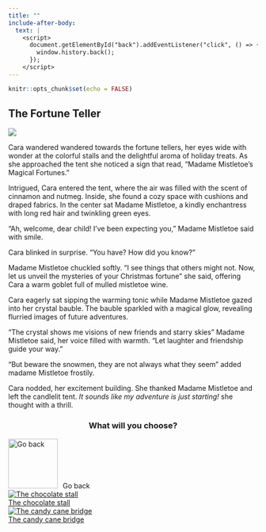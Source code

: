 ```yaml
---
title: ""
include-after-body:
  text: |
    <script>
      document.getElementById("back").addEventListener("click", () => {
        window.history.back();
      });
    </script>
---
```


```r
knitr::opts_chunk$set(echo = FALSE)
```

:::::: {.scenario .column-screen}

:::: {.column-body .scenario-text}

## The Fortune Teller

::::

::: {.column-body .scenario-image}

![](images/madam-mistletoe.png)

:::

:::: {.column-body .scenario-text}

Cara wandered wandered towards the fortune tellers, her eyes wide with wonder at the colorful stalls and the delightful aroma of holiday treats. As she approached the tent she noticed a sign that read, "Madame Mistletoe's Magical Fortunes."

Intrigued, Cara entered the tent, where the air was filled with the scent of cinnamon and nutmeg. Inside, she found a cozy space with cushions and draped fabrics. In the center sat Madame Mistletoe, a kindly enchantress with long red hair and twinkling green eyes.

"Ah, welcome, dear child! I've been expecting you," Madame Mistletoe said with smile. 

Cara blinked in surprise. "You have? How did you know?"

Madame Mistletoe chuckled softly. "I see things that others might not. Now, let us unveil the mysteries of your Christmas fortune" she said, offering Cara a warm goblet full of mulled mistletoe wine.

Cara eagerly sat sipping the warming tonic while Madame Mistletoe gazed into her crystal bauble. The bauble sparkled with a magical glow, revealing flurried images of future adventures.

"The crystal shows me visions of new friends and starry skies" Madame Mistletoe said, her voice filled with warmth. "Let laughter and friendship guide your way."

"But beware the snowmen, they are not always what they seem" added madame Mistletoe frostily.

Cara nodded, her excitement building. She thanked Madame Mistletoe and left the candlelit tent. _It sounds like my adventure is just starting!_ she thought with a thrill. 

::::

:::: {.column-body .scenario-image}
::: {style="text-align: center;"}
### What will you choose?
:::

  ```{=html}
<div class="container">

  <div id="back">
  <img src="images/back.png" alt="Go back" style="width: 100px; height: 100px; margin-right: 10px;">Go back
  </div>
  
  <div class="options">
  <div class="option">
  <a href="chocolate-stall.html"><img src="images/chocolate-stall.png" alt="The chocolate stall"><div>The chocolate stall</div></a>
  </div>
  
  <div class="option">
  <a href="candy-cane-bridge.html"><img src="images/candy-cane-bridge.png" alt="The candy cane bridge"><div>The candy cane bridge</div></a>
  </div>

  </div>
  ```

::::




::::::
